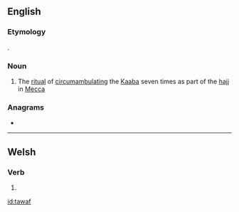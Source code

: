 ==English==

===Etymology===
{{bor|en|ar}}.

===Noun===
{{wikipedia}}
{{en-noun}}

# {{label|en|Islam}} The [[ritual]] of [[circumambulate|circumambulating]] the [[Kaaba]] seven times as part of the [[hajj]] in [[Mecca]]

===Anagrams===
* {{l|en|fatwa}}

----

==Welsh==

===Verb===
{{head|cy|verb form}}

# {{inflection of|tewi||1|s|present/future|lang=cy}}

[[id:tawaf]]